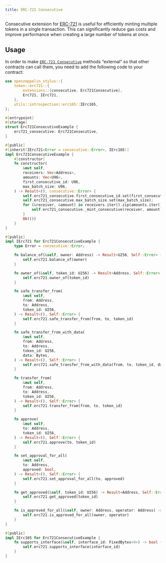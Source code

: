 ```yaml
---
title: ERC-721 Consecutive
---
```


Consecutive extension for [ERC-721](erc721) is useful for efficiently minting multiple tokens in a single transaction. This can significantly reduce gas costs and improve performance when creating a large number of tokens at once.

## Usage

In order to make [`ERC-721 Consecutive`](https://docs.rs/openzeppelin-stylus/0.2.0/openzeppelin_stylus/token/erc721/extensions/consecutive/index.html) methods “external” so that other contracts can call them, you need to add the following code to your contract:

```rust
use openzeppelin_stylus::{
    token::erc721::{
        extensions::{consecutive, Erc721Consecutive},
        Erc721, IErc721,
    },
    utils::introspection::erc165::IErc165,
};

#[entrypoint]
#[storage]
struct Erc721ConsecutiveExample {
    erc721_consecutive: Erc721Consecutive,
}

#[public]
#[inherit(IErc721<Error = consecutive::Error>, IErc165)]
impl Erc721ConsecutiveExample {
    #[constructor]
    fn constructor(
        &mut self,
        receivers: Vec<Address>,
        amounts: Vec<U96>,
        first_consecutive_id: U96,
        max_batch_size: U96,
    ) -> Result<(), consecutive::Error> {
        self.erc721_consecutive.first_consecutive_id.set(first_consecutive_id);
        self.erc721_consecutive.max_batch_size.set(max_batch_size);
        for (&receiver, &amount) in receivers.iter().zip(amounts.iter()) {
            self.erc721_consecutive._mint_consecutive(receiver, amount)?;
        }
        Ok(())
    }
}

#[public]
impl IErc721 for Erc721ConsecutiveExample {
    type Error = consecutive::Error;

    fn balance_of(&self, owner: Address) -> Result<U256, Self::Error> {
        self.erc721.balance_of(owner)
    }

    fn owner_of(&self, token_id: U256) -> Result<Address, Self::Error> {
        self.erc721.owner_of(token_id)
    }

    fn safe_transfer_from(
        &mut self,
        from: Address,
        to: Address,
        token_id: U256,
    ) -> Result<(), Self::Error> {
        self.erc721.safe_transfer_from(from, to, token_id)
    }

    fn safe_transfer_from_with_data(
        &mut self,
        from: Address,
        to: Address,
        token_id: U256,
        data: Bytes,
    ) -> Result<(), Self::Error> {
        self.erc721.safe_transfer_from_with_data(from, to, token_id, data)
    }

    fn transfer_from(
        &mut self,
        from: Address,
        to: Address,
        token_id: U256,
    ) -> Result<(), Self::Error> {
        self.erc721.transfer_from(from, to, token_id)
    }

    fn approve(
        &mut self,
        to: Address,
        token_id: U256,
    ) -> Result<(), Self::Error> {
        self.erc721.approve(to, token_id)
    }

    fn set_approval_for_all(
        &mut self,
        to: Address,
        approved: bool,
    ) -> Result<(), Self::Error> {
        self.erc721.set_approval_for_all(to, approved)
    }

    fn get_approved(&self, token_id: U256) -> Result<Address, Self::Error> {
        self.erc721.get_approved(token_id)
    }

    fn is_approved_for_all(&self, owner: Address, operator: Address) -> bool {
        self.erc721.is_approved_for_all(owner, operator)
    }
}

#[public]
impl IErc165 for Erc721ConsecutiveExample {
    fn supports_interface(&self, interface_id: FixedBytes<4>) -> bool {
        self.erc721.supports_interface(interface_id)
    }
}
```
